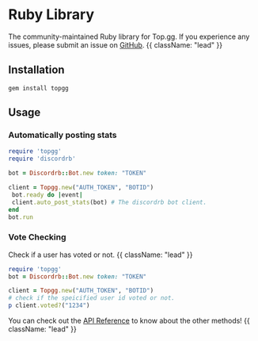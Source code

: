 # Ruby Library

The community-maintained Ruby library for Top.gg. If you experience any issues, please submit an issue on [GitHub](https://github.com/top-gg/ruby-sdk). {{ className: "lead" }}

## Installation

```
gem install topgg
```

## Usage

### Automatically posting stats

```ruby
require 'topgg'
require 'discordrb'

bot = Discordrb::Bot.new token: "TOKEN"

client = Topgg.new("AUTH_TOKEN", "BOTID")
 bot.ready do |event|
 client.auto_post_stats(bot) # The discordrb bot client.
end
bot.run
```

### Vote Checking

Check if a user has voted or not. {{ className: "lead" }}

```ruby
require 'topgg'
bot = Discordrb::Bot.new token: "TOKEN"

client = Topgg.new("AUTH_TOKEN", "BOTID")
# check if the speicified user id voted or not.
p client.voted?("1234")
```

You can check out the [API Reference](https://rubydoc.info/gems/topgg/) to know about the other methods! {{ className: "lead" }}